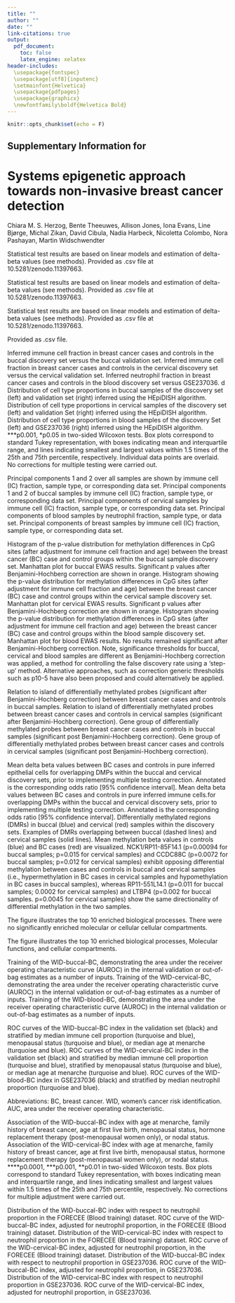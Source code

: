 ```yaml
---
title: ""
author: ""
date: ""
link-citations: true
output:
  pdf_document:
    toc: false
    latex_engine: xelatex
header-includes:
  \usepackage{fontspec}
  \usepackage[utf8]{inputenc}
  \setmainfont{Helvetica}
  \usepackage{pdfpages}
  \usepackage{graphicx}
  \newfontfamily\boldf{Helvetica Bold}
---
```


```r
knitr::opts_chunk$set(echo = F)
```


## Supplementary Information for {.unlisted .unnumbered}

# Systems epigenetic approach towards non-invasive breast cancer detection {.unlisted .unnumbered}

Chiara M. S. Herzog, Bente Theeuwes, Allison Jones, Iona Evans, Line Bjørge, Michal Zikan, David Cibula, Nadia Harbeck, Nicoletta Colombo, Nora Pashayan, Martin Widschwendter

\tableofcontents

\newcommand\invisiblesection[1]{%
  \refstepcounter{section}%
  \addcontentsline{toc}{section}{\protect\numberline{\thesection}#1}%
  \sectionmark{#1}}

\newpage

\section{Supplementary Tables}

\invisiblesection{Supplementary Table 1. Breast cancer EWAS analysis results in buccal samples.}
\textbf{Supplementary Table 1. Breast cancer EWAS analysis results in buccal samples.}

Statistical test results are based on linear models and estimation of delta-beta values (see methods). Provided as .csv file at 10.5281/zenodo.11397663.

\invisiblesection{Supplementary Table 2. Breast cancer EWAS analysis results in cervical samples.}
\textbf{Supplementary Table 2. Breast cancer EWAS analysis results in cervical samples.}

Statistical test results are based on linear models and estimation of delta-beta values (see methods). Provided as .csv file at 10.5281/zenodo.11397663.

\invisiblesection{Supplementary Table 3. Breast cancer EWAS analysis results in blood samples.}
\textbf{Supplementary Table 3. Breast cancer EWAS analysis results in blood samples.}

Statistical test results are based on linear models and estimation of delta-beta values (see methods). Provided as .csv file at 10.5281/zenodo.11397663.

\invisiblesection{Supplementary Table 4. Differentially methylated regions (DMRs) significantly associated with breast cancer in both buccal and cervical samples.}
\textbf{Supplementary Table 6. Differentially methylated regions (DMRs) significantly associated with breast cancer in both buccal and cervical samples.}

Provided as .csv file.

\newpage

\invisiblesection{Supplementary Table 5. BRCA1/2 mutation carrier dataset overview.}

\textbf{Supplementary Table 5. BRCA1/2 mutation carrier dataset overview.}

\begin{center}
\includegraphics[trim=1cm 0cm 1cm 0, clip,width=0.9\textwidth]{./pdf/ST1.pdf}
\end{center}

\newpage


\invisiblesection{Supplementary Table 6. Breast tissue DNA methylation dataset numbers and characteristics.}

\textbf{Supplementary Table 6. Breast tissue DNA methylation dataset numbers and characteristics.}

\begin{center}
\includegraphics[trim=1cm 0cm 1cm 0, clip,width=0.9\textwidth]{./pdf/ST2.pdf}
\end{center}

\newpage

\section{Supplementary Figures}


\invisiblesection{Supplementary Figure 1. Comparison of cell type proportion in breast cancer cases and controls in the discovery and validation sets.}

\begin{center}
\includegraphics[trim=0cm 0cm 0cm 0, clip,width=0.9\textwidth]{./pdf/ED3.pdf}
\end{center}

\textbf{Supplementary Figure 1. Comparison of cell type proportion in breast cancer cases and controls in the discovery and validation sets. a} Inferred immune cell fraction in breast cancer cases and controls in the buccal discovery set versus the buccal validation set. \textbf{b} Inferred immune cell fraction in breast cancer cases and controls in the cervical discovery set versus the cervical validation set. \textbf{c} Inferred neutrophil fraction in breast cancer cases and controls in the blood discovery set versus GSE237036. d Distribution of cell type proportions in buccal samples of the discovery set (left) and validation set (right) inferred using the HEpiDISH algorithm. \textbf{e} Distribution of cell type proportions in cervical samples of the discovery set (left) and validation Set (right) inferred using the HEpiDISH algorithm. \textbf{f} Distribution of cell type proportions in blood samples of the discovery Set (left) and GSE237036 (right) inferred using the HEpiDISH algorithm. \*\*\*p\textless0.001, \*p\textless0.05 in two-sided Wilcoxon tests. Box plots correspond to standard Tukey representation, with boxes indicating mean and interquartile range, and lines indicating smallest and largest values within 1.5 times of the 25th and 75th percentile, respectively. Individual data points are overlaid. No corrections for multiple testing were carried out.


\invisiblesection{Supplementary Figure 2. Principal Component Analysis (PCA) of the top 20\% variable CpGs from all methylation datasets utilized in the present study for both discovery and validation purposes.}

\begin{center}
\includegraphics[trim=0cm 0cm 0cm 0, clip,width=0.9\textwidth]{./pdf/ED1_edited.pdf}
\end{center}

\textbf{Supplementary Figure 2. Principal Component Analysis (PCA) of the top 20\% variable CpGs from all methylation datasets utilized in the present study for both discovery and validation purposes.} Principal components 1 and 2 over all samples are shown by \textbf{a} immune cell (IC) fraction, \textbf{b} sample type, or \textbf{c} corresponding data set. \textbf{d} Principal components 1 and 2 of buccal samples by immune cell (IC) fraction, \textbf{e} sample type, or \textbf{f} corresponding data set. \textbf{g} Principal components of cervical samples by immune cell (IC) fraction, \textbf{h} sample type, or \textbf{i} corresponding data set. Principal components of blood samples by \textbf{j} neutrophil fraction, \textbf{k} sample type, or \textbf{l} data set. \textbf{m} Principal components of breast samples by immune cell (IC) fraction, \textbf{n} sample type, \textbf{o} or corresponding data set.

\newpage


\invisiblesection{Supplementary Figure 3. Differential methylation analysis in buccal, cervical, and blood discovery sets.}

\begin{center}
\includegraphics[trim=0cm 0cm 0cm 0, clip,width=0.9\textwidth]{./pdf/ED4.pdf}
\end{center}

\textbf{Supplementary Figure 3. Differential methylation analysis in buccal, cervical, and blood discovery sets. a} Histogram of the p-value distribution for methylation differences in CpG sites (after adjustment for immune cell fraction and age) between the breast cancer (BC) case and control groups within the buccal sample discovery set. \textbf{b} Manhattan plot for buccal EWAS results. Significant p values after Benjamini-Hochberg correction are shown in orange. \textbf{c} Histogram showing the p-value distribution for methylation differences in CpG sites (after adjustment for immune cell fraction and age) between the breast cancer (BC) case and control groups within the cervical sample discovery set. \textbf{d} Manhattan plot for cervical EWAS results. Significant p values after Benjamini-Hochberg correction are shown in orange. \textbf{e} Histogram showing the p-value distribution for methylation differences in CpG sites (after adjustment for immune cell fraction and age) between the breast cancer (BC) case and control groups within the blood sample discovery set. \textbf{f} Manhattan plot for blood EWAS results. No results remained significant after Benjamini-Hochberg correction. Note, significance thresholds for buccal, cervical and blood samples are different as Benjamini-Hochberg correction was applied, a method for controlling the false discovery rate using a ‘step-up’ method. Alternative approaches, such as correction generic thresholds such as p\textless10-5 have also been proposed and could alternatively be applied.

\newpage

\invisiblesection{Supplementary Figure 4. Relation to island and gene group of differentially methylated probes between breast cancer cases and controls}

\begin{center}
\includegraphics[trim=0cm 0cm 0cm 0, clip,width=0.9\textwidth]{./pdf/ED5.pdf}
\end{center}

\textbf{Supplementary Figure 4. Relation to island and gene group of differentially methylated probes between breast cancer cases and controls. a} Relation to island of differentially methylated probes (significant after Benjamini-Hochberg correction) between breast cancer cases and controls in buccal samples. \textbf{b} Relation to island of differentially methylated probes between breast cancer cases and controls in cervical samples (significant after Benjamini-Hochberg correction). \textbf{c} Gene group of differentially methylated probes between breast cancer cases and controls in buccal samples (significant post Benjamini-Hochberg correction). \textbf{d} Gene group of differentially methylated probes between breast cancer cases and controls in cervical samples (significant post Benjamini-Hochberg
correction).

\newpage

\invisiblesection{Supplementary Figure 5. Comparison of methylated signals in epithelial and immune fractions and differential methylated region analysis in buccal and cervical cells.}

\begin{center}
\includegraphics[trim=0cm 0cm 0cm 0, clip,width=0.9\textwidth]{./pdf/ED6.pdf}
\end{center}

\textbf{Supplementary Figure 5. Comparison of methylated signals in epithelial and immune fractions and differential methylated region analysis in buccal and cervical cells. a} Mean delta beta values between BC cases and controls in pure inferred epithelial cells for overlapping DMPs within the buccal and cervical discovery sets, prior to implementing multiple testing correction. Annotated is the corresponding odds ratio [95\% confidence interval]. \textbf{b} Mean delta beta values between BC cases and controls in pure inferred immune cells.for overlapping DMPs within the buccal and cervical discovery sets, prior to implementing multiple testing correction. Annotated is the corresponding odds ratio [95\% confidence interval]. \textbf{c} Differentially methylated regions (DMRs) in buccal (blue) and cervical (red) samples within the discovery sets. \textbf{d} Examples of DMRs overlapping between buccal (dashed lines) and cervical samples (solid lines). Mean methylation beta values in controls (blue) and BC cases (red) are visualized. NCK1/RP11-85F14.1 (p=0.00094 for buccal samples; p=0.015 for cervical samples) and CCDC88C (p=0.0072 for buccal samples; p=0.012 for cervical samples) exhibit opposing differential methylation between cases and controls in buccal and cervical samples (i.e., hypermethylation in BC cases in cervical samples and hypomethylation in BC cases in buccal samples), whereas RP11-551L14.1 (p=0.011 for buccal samples; 0.0002 for cervical samples) and LTBP4 (p=0.002 for buccal samples. p=0.0045 for cervical samples) show the same directionality of differential methylation in the two samples.

\newpage

\invisiblesection{Supplementary Figure 6. Functional enrichment analysis of differentially methylated positions (adjusted p-value after BH correction: \textless0.05) identified between breast cancer cases and controls in the buccal discovery Set (585 CpGs).}

\begin{center}
\includegraphics[trim=0cm 0cm 0cm 0, clip,width=0.9\textwidth]{./pdf/ED7.pdf}
\end{center}

\textbf{Supplementary Figure 6. Functional enrichment analysis of differentially methylated positions (adjusted p-value after BH correction: \textless0.05) identified between breast cancer cases and controls in the buccal discovery Set (585 CpGs).} The figure illustrates the top 10 enriched biological processes. There were no significantly enriched molecular or cellular cellular compartments.

\newpage

\invisiblesection{Supplementary Figure 7. Functional enrichment analysis of differentially methylated positions (adjusted p-value after BH correction: \textless0.05) identified between breast cancer cases and controls in the cervical discovery Set (21,614 CpGs).}

\begin{center}
\includegraphics[trim=0cm 0cm 0cm 0, clip,width=0.9\textwidth]{./pdf/ED8.pdf}
\end{center}

\textbf{Supplementary Figure 7. Functional enrichment analysis of differentially methylated positions (adjusted p-value after BH correction: \textless0.05) identified between breast cancer cases and controls in the cervical discovery Set (21,614 CpGs). a} The figure illustrates the top 10 enriched biological processes, \textbf{b} Molecular functions, and \textbf{c} cellular compartments.

\newpage


\invisiblesection{Supplementary Figure 8. Training of DNAme indices distinguishing breast cancer cases from controls based on three tissue types.}

\begin{center}
\includegraphics[trim=0cm 0cm 0cm 0, clip,width=0.9\textwidth]{./pdf/ED2.pdf}
\end{center}

\textbf{Supplementary Figure 8. Training of DNAme indices distinguishing breast cancer cases from controls based on three tissue types. a} Training of the WID-buccal-BC, demonstrating the area under the receiver operating characteristic curve (AUROC) in the internal validation or \textbf{b} out-of-bag estimates as a number of inputs. \textbf{c} Training of the WID-cervical-BC, demonstrating the area under the receiver operating characteristic curve (AUROC) in the internal validation or \textbf{d} out-of-bag estimates as a number of inputs. \textbf{e} Training of the WID-blood-BC, demonstrating the area under the receiver operating characteristic curve (AUROC) in the internal validation or \textbf{f} out-of-bag estimates as a number of inputs.

\newpage

\invisiblesection{Supplementary Figure 9. ROC curves of unadjusted WID-buccal-, -cervical-, and -blood-BC indices in the validation sets}

\begin{center}
\includegraphics[trim=0cm 0cm 0cm 0, clip,width=0.9\textwidth]{./pdf/ED9.pdf}
\end{center}

\textbf{Supplementary Figure 9. ROC curves of unadjusted WID-buccal-, -cervical-, and -blood-BC indices in the validation sets. a} ROC curves of the WID-buccal-BC index in the validation set (black) and stratified by median immune cell proportion (turquoise and blue), \textbf{b} menopausal status (turquoise and blue), or \textbf{c} median age at menarche (turquoise and blue). \textbf{d} ROC curves of the WID-cervical-BC index in the validation set (black) and stratified by median immune cell proportion (turquoise and blue), \textbf{e} stratified by menopausal status (turquoise and blue), or \textbf{f} median age at menarche (turquoise and blue). \textbf{g} ROC curves of the WID-blood-BC index in GSE237036 (black) and stratified by median neutrophil proportion (turquoise and blue).

Abbreviations: BC, breast cancer. WID, women's cancer risk identification. AUC, area under the receiver operating characteristic.

\newpage

\invisiblesection{Supplementary Figure 10. Assessment of the association of the WID-buccal-BC and WID-cervical-BC index (adjusted for age and IC) with epidemiological factors.}

\begin{center}
\includegraphics[trim=0cm 0cm 0cm 0, clip,width=0.9\textwidth]{./pdf/ED10.pdf}
\end{center}

\textbf{Supplementary Figure 10. Assessment of the association of the WID-buccal-BC and WID-cervical-BC index (adjusted for age and IC) with epidemiological factors. a} Association of the WID-buccal-BC index with age at menarche, \textbf{b} family history of breast cancer, \textbf{c} age at first live birth, \textbf{d} menopausal status, \textbf{e} hormone replacement therapy (post-menopausal women only), or \textbf{f} nodal status. \textbf{g} Association of the WID-cervical-BC index with age at menarche, \textbf{h} family history of breast cancer, \textbf{i} age at first live birth, \textbf{j} menopausal status, \textbf{k} hormone replacement therapy (post-menopausal women only), or \textbf{l} nodal status. \*\*\*\*p\textless0.0001, \*\*\*p\textless0.001, \*\*p\textless0.01 in two-sided Wilcoxon tests. Box plots correspond to standard Tukey representation, with boxes indicating mean and interquartile range, and lines indicating smallest and largest values within 1.5 times of the 25th and 75th percentile, respectively. No corrections for multiple adjustment were carried out.

\newpage


\invisiblesection{Supplementary Figure 11. WID-buccal-BC and WID-cervical-BC performance in blood samples.}

\begin{center}
\includegraphics[trim=0cm 0cm 0cm 0, clip,width=0.9\textwidth]{./pdf/ED11.pdf}
\end{center}

\textbf{Supplementary Figure 11. WID-buccal-BC and WID-cervical-BC performance in blood samples. a} Distribution of the WID-buccal-BC index with respect to neutrophil proportion in the FORECEE (Blood training) dataset. \textbf{b} ROC curve of the WID-buccal-BC index, adjusted for neutrophil proportion, in the FORECEE (Blood training) dataset. \textbf{c} Distribution of the WID-cervical-BC index with respect to neutrophil proportion in the FORECEE (Blood training) dataset. \textbf{d} ROC curve of the WID-cervical-BC index, adjusted for neutrophil proportion, in the FORECEE (Blood training) dataset. \textbf{e} Distribution of the WID-buccal-BC index with respect to neutrophil proportion in GSE237036. \textbf{f} ROC curve of the WID-buccal-BC index, adjusted for neutrophil proportion, in GSE237036. \textbf{g} Distribution of the WID-cervical-BC index with respect to neutrophil proportion in GSE237036. \textbf{h} ROC curve of the WID-cervical-BC index, adjusted for neutrophil proportion, in GSE237036.